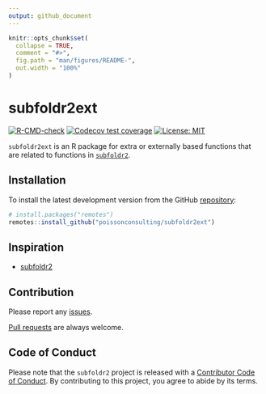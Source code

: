 ```yaml
---
output: github_document
---
```


<!-- README.md is generated from README.Rmd. Please edit that file -->

```r
knitr::opts_chunk$set(
  collapse = TRUE,
  comment = "#>",
  fig.path = "man/figures/README-",
  out.width = "100%"
)
```

# subfoldr2ext

<!-- badges: start -->
[![R-CMD-check](https://github.com/poissonconsulting/subfoldr2ext/actions/workflows/R-CMD-check.yaml/badge.svg)](https://github.com/poissonconsulting/subfoldr2ext/actions/workflows/R-CMD-check.yaml)
[![Codecov test coverage](https://codecov.io/gh/poissonconsulting/subfoldr2ext/graph/badge.svg)](https://app.codecov.io/gh/poissonconsulting/subfoldr2ext)
[![License: MIT](https://img.shields.io/badge/License-MIT-green.svg)](https://opensource.org/license/mit/)
<!-- badges: end -->

`subfoldr2ext` is an R package for extra or externally based functions that are related to functions in [`subfoldr2`](https://github.com/poissonconsulting/subfoldr2).

## Installation

To install the latest development version from the GitHub [repository](https://github.com/poissonconsulting/subfoldr2ext):
``` r
# install.packages("remotes")
remotes::install_github("poissonconsulting/subfoldr2ext")
```

## Inspiration

- [subfoldr2](https://github.com/poissonconsulting/subfoldr2)

## Contribution

Please report any [issues](https://github.com/poissonconsulting/subfoldr2ext/issues).

[Pull requests](https://github.com/poissonconsulting/subfoldrext2/pulls) are always welcome.

## Code of Conduct

Please note that the `subfoldr2` project is released with a [Contributor Code of Conduct](https://contributor-covenant.org/version/2/0/CODE_OF_CONDUCT.html). By contributing to this project, you agree to abide by its terms.
